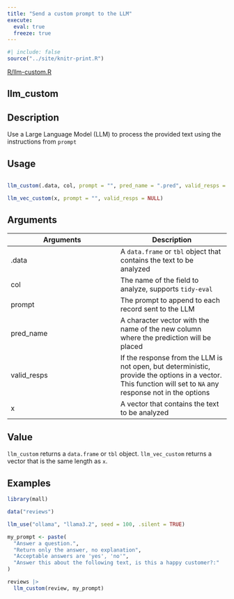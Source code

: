 ```yaml
---
title: "Send a custom prompt to the LLM"
execute:
  eval: true
  freeze: true
---
```


```r
#| include: false
source("../site/knitr-print.R")
```

[R/llm-custom.R](https://github.com/mlverse/mall/blob/main/r/R/llm-custom.R)

## llm_custom

## Description
Use a Large Language Model (LLM) to process the provided text using the instructions from `prompt`


## Usage
```r

llm_custom(.data, col, prompt = "", pred_name = ".pred", valid_resps = "")

llm_vec_custom(x, prompt = "", valid_resps = NULL)
```

## Arguments
|Arguments|Description|
|---|---|
| .data | A `data.frame` or `tbl` object that contains the text to be analyzed |
| col | The name of the field to analyze, supports `tidy-eval` |
| prompt | The prompt to append to each record sent to the LLM |
| pred_name | A character vector with the name of the new column where the prediction will be placed |
| valid_resps | If the response from the LLM is not open, but deterministic, provide the options in a vector. This function will set to `NA` any response not in the options |
| x | A vector that contains the text to be analyzed |



## Value
`llm_custom` returns a `data.frame` or `tbl` object. `llm_vec_custom` returns a vector that is the same length as `x`.


## Examples
```r


library(mall)

data("reviews")

llm_use("ollama", "llama3.2", seed = 100, .silent = TRUE)

my_prompt <- paste(
  "Answer a question.",
  "Return only the answer, no explanation",
  "Acceptable answers are 'yes', 'no'",
  "Answer this about the following text, is this a happy customer?:"
)

reviews |>
  llm_custom(review, my_prompt)


```


